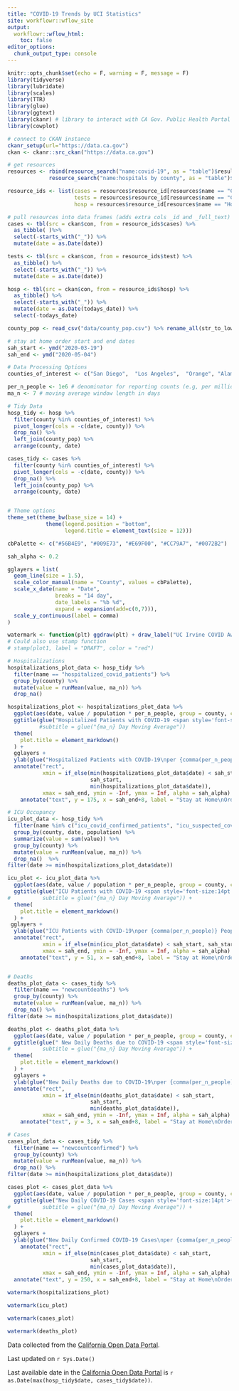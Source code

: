 ```yaml
---
title: "COVID-19 Trends by UCI Statistics"
site: workflowr::wflow_site
output:
  workflowr::wflow_html:
    toc: false
editor_options:
  chunk_output_type: console
---
```

<style type="text/css">
.main-container {
  max-width: 1200px;
  margin-left: auto;
  margin-right: auto;
}
</style>


```r
knitr::opts_chunk$set(echo = F, warning = F, message = F)
library(tidyverse)
library(lubridate)
library(scales)
library(TTR)
library(glue)
library(ggtext)
library(ckanr) # library to interact with CA Gov. Public Health Portal
library(cowplot)

# connect to CKAN instance
ckanr_setup(url="https://data.ca.gov")
ckan <- ckanr::src_ckan("https://data.ca.gov")

# get resources
resources <- rbind(resource_search("name:covid-19", as = "table")$results,
             resource_search("name:hospitals by county", as = "table")$results)

resource_ids <- list(cases = resources$resource_id[resources$name == "COVID-19 Cases"],
                     tests = resources$resource_id[resources$name == "COVID-19 Testing"],
                     hosp = resources$resource_id[resources$name == "Hospitals By County"])

# pull resources into data frames (adds extra cols _id and _full_text)
cases <- tbl(src = ckan$con, from = resource_ids$cases) %>%
  as_tibble( )%>%
  select(-starts_with("_")) %>% 
  mutate(date = as.Date(date))

tests <- tbl(src = ckan$con, from = resource_ids$test) %>%
  as_tibble() %>%
  select(-starts_with("_")) %>% 
  mutate(date = as.Date(date))

hosp <- tbl(src = ckan$con, from = resource_ids$hosp) %>%
  as_tibble() %>%
  select(-starts_with("_")) %>% 
  mutate(date = as.Date(todays_date)) %>% 
  select(-todays_date)

county_pop <- read_csv("data/county_pop.csv") %>% rename_all(str_to_lower)

# stay at home order start and end dates
sah_start <- ymd("2020-03-19")
sah_end <- ymd("2020-05-04")
```



```r
# Data Processing Options
counties_of_interest <- c("San Diego",  "Los Angeles",  "Orange", "Alameda", "Santa Clara")

per_n_people <- 1e6 # denominator for reporting counts (e.g, per million people)
ma_n <- 7 # moving average window length in days

# Tidy Data
hosp_tidy <- hosp %>%
  filter(county %in% counties_of_interest) %>% 
  pivot_longer(cols = -c(date, county)) %>% 
  drop_na() %>% 
  left_join(county_pop) %>% 
  arrange(county, date)

cases_tidy <- cases %>% 
  filter(county %in% counties_of_interest) %>% 
  pivot_longer(cols = -c(date, county)) %>% 
  drop_na() %>% 
  left_join(county_pop) %>% 
  arrange(county, date)


# Theme options
theme_set(theme_bw(base_size = 14) +
            theme(legend.position = "bottom",
                  legend.title = element_text(size = 12)))

cbPalette <- c("#56B4E9", "#009E73", "#E69F00", "#CC79A7", "#0072B2")

sah_alpha <- 0.2

gglayers = list(
  geom_line(size = 1.5),
  scale_color_manual(name = "County", values = cbPalette),
  scale_x_date(name = "Date",
               breaks = "14 day",
               date_labels = "%b %d",
               expand = expansion(add=c(0,7))),
  scale_y_continuous(label = comma)
)

watermark <- function(plt) ggdraw(plt) + draw_label("UC Irvine COVID Awareness Group", color = "#0064A4", alpha=0.4, size = 15, angle = 0, x=0.20, y=0.85, hjust = 0, vjust = 0)
# Could also use stamp function
# stamp(plot1, label = "DRAFT", color = "red")
```

```r
# Hospitalizations
hospitalizations_plot_data <- hosp_tidy %>% 
  filter(name == "hospitalized_covid_patients") %>% 
  group_by(county) %>%
  mutate(value = runMean(value, ma_n)) %>% 
  drop_na()

hospitalizations_plot <- hospitalizations_plot_data %>% 
  ggplot(aes(date, value / population * per_n_people, group = county, color = county)) +
  ggtitle(glue("Hospitalized Patients with COVID-19 <span style='font-size:14pt'>({ma_n} Day Moving Average)</span>")) +
          #subtitle = glue("{ma_n} Day Moving Average")) 
  theme(
    plot.title = element_markdown()
  ) +
  gglayers +
  ylab(glue("Hospitalized Patients with COVID-19\nper {comma(per_n_people)} People")) +
  annotate("rect",
           xmin = if_else(min(hospitalizations_plot_data$date) < sah_start,
                          sah_start,
                          min(hospitalizations_plot_data$date)),
           xmax = sah_end, ymin = -Inf, ymax = Inf, alpha = sah_alpha) +
    annotate("text", y = 175, x = sah_end+8, label = "Stay at Home\nOrder Ended")

# ICU Occupancy
icu_plot_data <- hosp_tidy %>% 
  filter(name %in% c("icu_covid_confirmed_patients", "icu_suspected_covid_patients")) %>% 
  group_by(county, date, population) %>% 
  summarize(value = sum(value)) %>% 
  group_by(county) %>%
  mutate(value = runMean(value, ma_n)) %>%
  drop_na()  %>%
filter(date >= min(hospitalizations_plot_data$date)) 

icu_plot <- icu_plot_data %>% 
  ggplot(aes(date, value / population * per_n_people, group = county, color = county)) +
  ggtitle(glue("ICU Patients with COVID-19 <span style='font-size:14pt'>({ma_n} Day Moving Average)</span>")) +
#          subtitle = glue("{ma_n} Day Moving Average")) +
  theme(
    plot.title = element_markdown()
  ) +
 gglayers +
  ylab(glue("ICU Patients with COVID-19\nper {comma(per_n_people)} People")) +
  annotate("rect",
           xmin = if_else(min(icu_plot_data$date) < sah_start, sah_start, min(icu_plot_data$date)),
           xmax = sah_end, ymin = -Inf, ymax = Inf, alpha = sah_alpha) +
    annotate("text", y = 51, x = sah_end+8, label = "Stay at Home\nOrder Ended")


# Deaths
deaths_plot_data <- cases_tidy %>% 
  filter(name == "newcountdeaths") %>% 
  group_by(county) %>%
  mutate(value = runMean(value, ma_n)) %>% 
  drop_na() %>%
filter(date >= min(hospitalizations_plot_data$date))

deaths_plot <- deaths_plot_data %>% 
  ggplot(aes(date, value / population * per_n_people, group = county, color = county)) +
  ggtitle(glue(" New Daily Deaths due to COVID-19 <span style='font-size:14pt'>({ma_n} Day Moving Average)</span>")) +
#          subtitle = glue("{ma_n} Day Moving Average")) +
  theme(
    plot.title = element_markdown()
  ) +
  gglayers +
  ylab(glue("New Daily Deaths due to COVID-19\nper {comma(per_n_people)} People")) +
  annotate("rect",
           xmin = if_else(min(deaths_plot_data$date) < sah_start,
                          sah_start,
                          min(deaths_plot_data$date)),
           xmax = sah_end, ymin = -Inf, ymax = Inf, alpha = sah_alpha) +
    annotate("text", y = 3, x = sah_end+8, label = "Stay at Home\nOrder Ended")

# Cases
cases_plot_data <- cases_tidy %>% 
  filter(name == "newcountconfirmed") %>% 
  group_by(county) %>%
  mutate(value = runMean(value, ma_n)) %>% 
  drop_na() %>%
filter(date >= min(hospitalizations_plot_data$date))

cases_plot <- cases_plot_data %>% 
  ggplot(aes(date, value / population * per_n_people, group = county, color = county)) +
  ggtitle(glue("New Daily COVID-19 Cases <span style='font-size:14pt'>({ma_n} Day Moving Average)</span>")) +
#          subtitle = glue("{ma_n} Day Moving Average")) +
  theme(
    plot.title = element_markdown()
  ) +
  gglayers +
  ylab(glue("New Daily Confirmed COVID-19 Cases\nper {comma(per_n_people)} People")) +
    annotate("rect",
           xmin = if_else(min(cases_plot_data$date) < sah_start,
                          sah_start,
                          min(cases_plot_data$date)),
           xmax = sah_end, ymin = -Inf, ymax = Inf, alpha = sah_alpha) +
  annotate("text", y = 250, x = sah_end+8, label = "Stay at Home\nOrder Ended")
```


<div class = "row">
<div class = "col-md-6">
```r
watermark(hospitalizations_plot)
```
</div>
<div class = "col-md-6">
```r
watermark(icu_plot)
```
</div>
</div>
<div class = "row">
<div class = "col-md-6">
```r
watermark(cases_plot)
```
</div>
<div class = "col-md-6">
```r
watermark(deaths_plot)
```
</div>
</div>

Data collected from the [California Open Data Portal](https://data.ca.gov/group/covid-19).

Last updated on `r Sys.Date()` 

Last available date in the [California Open Data Portal](https://data.ca.gov/group/covid-19) is `r as.Date(max(hosp_tidy$date, cases_tidy$date))`.

<!-- Last available date in the [California Open Data Portal](https://data.ca.gov/group/covid-19) is `r as.Date(max(resources$last_modified[resources$name %in% c("COVID-19 Cases", "COVID-19 Testing", "Hospitals By County")]))`. -->
